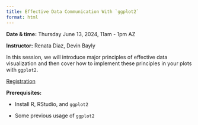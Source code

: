 ```yaml
---
title: Effective Data Communication With `ggplot2`
format: html
---
```


**Date & time:** Thursday June 13, 2024, 11am - 1pm AZ

**Instructor:** Renata Diaz, Devin Bayly

In this session, we will introduce major principles of effective data visualization and then cover how to implement these principles in your plots with `ggplot2`. 

[Registration](https://arizona.zoom.us/meeting/register/tZUpc-GrpjgvE9fWgeQBZqaVcEOUKxm76IbQ#/registration)

**Prerequisites:**

-   Install R, RStudio, and `ggplot2`

-   Some previous usage of `ggplot2`
